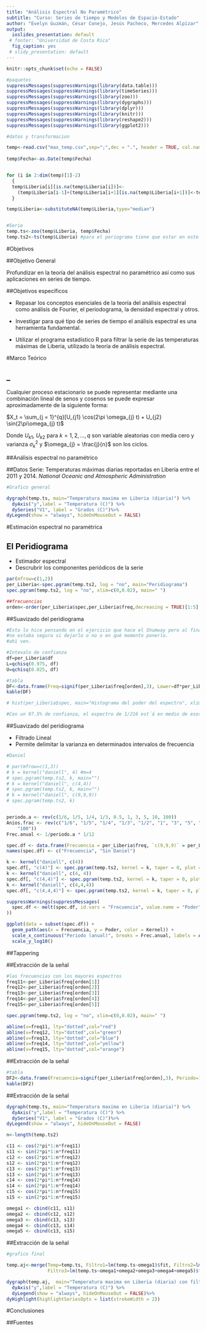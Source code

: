 ```yaml
---
title: "Análisis Espectral No Paramétrico"
subtitle: "Curso: Series de tiempo y Modelos de Espacio-Estado"
author: "Evelyn Guzmán, César Conejo, Jesús Pacheco, Mercedes Alpízar"
output:
  ioslides_presentation: default
 # footer: "Universidad de Costa Rica"
  fig_caption: yes
 # slidy_presentation: default
---
```




```r
knitr::opts_chunk$set(echo = FALSE)
```

```r
#paquetes
suppressMessages(suppressWarnings(library(data.table)))
suppressMessages(suppressWarnings(library(timeSeries)))
suppressMessages(suppressWarnings(library(zoo)))
suppressMessages(suppressWarnings(library(dygraphs)))
suppressMessages(suppressWarnings(library(dplyr)))
suppressMessages(suppressWarnings(library(knitr)))
suppressMessages(suppressWarnings(library(reshape2)))
suppressMessages(suppressWarnings(library(ggplot2)))
```


```r
#datos y transformacion

temp<-read.csv("max_temp.csv",sep=";",dec = ".", header = TRUE, col.names = c("Fecha","Liberia"))
  
temp$Fecha<-as.Date(temp$Fecha)


for (i in 2:dim(temp)[1]-2)
  {
  temp$Liberia[i][is.na(temp$Liberia[i])]<-
    (temp$Liberia[i-1]+(temp$Liberia[i+1][is.na(temp$Liberia[i+1])]<-temp$Liberia[i+2]))/2
  }

temp$Liberia<-substituteNA(temp$Liberia,type="median")


#Serie
temp.ts<-zoo(temp$Liberia, temp$Fecha)
temp.ts2<-ts(temp$Liberia) #para el periograma tiene que estar en este formato

```


#Objetivos 

##Objetivo General

Profundizar en la teoría del análisis espectral no paramétrico así como sus aplicaciones en series de tiempo.

##Objetivos específicos

- Repasar los conceptos esenciales de la teoría del análisis espectral como análisis de Fourier,  el periodograma, la densidad espectral y otros.
	 
- Investigar para qué tipo de series de tiempo el análisis espectral es una herramienta fundamental.
	
- Utilizar el programa estadístico R para filtrar la serie de las temperaturas máximas de Liberia, utilizado la teoría de análisis espectral. 


#Marco Teórico

## _

Cualquier proceso estacionario se puede representar mediante una combinación lineal de senos y cosenos se puede expresar aproximadamente de la siguiente forma:
	
 $X_t = \sum_{j = 1}^{q}[U_{j1} \cos(2\pi \omega_{j} t) +  U_{j2} \sin(2\pi\omega_{j} t)$

Donde $U_{k1}$, $U_{k2}$ para $k = 1,2,...,q$ son variable aleatorias con media cero y varianza $\sigma_{k}^{2}$ y $\omega_{j} = \frac{j}{n}$ son los ciclos. 


##Análisis espectral no paramétrico

<!-- Pienso que se puede explicar la teor`ìa a la vez que se va dando el ejemplo -->

##Datos
Serie: Temperaturas máximas diarias reportadas en Liberia entre el 2011 y 2014. *National Oceanic and Atmospheric Administration*

```r
#Grafico general

dygraph(temp.ts, main="Temperatura maxima en Liberia (diaria)") %>%
  dyAxis("y",label = "Temperatura (C)") %>%
  dySeries("V1", label = "Grados (C)")%>%
dyLegend(show = "always", hideOnMouseOut = FALSE)

```


#Estimación espectral no paramétrica

<!-- L se escoge -->
<!-- L=floor(per_Liberia$bandwidth*n) -->
<!-- m=(L-1)/2 -->

<!-- Bl<-per_Liberia$freq[4]-m/n -->
<!-- Bu<-per_Liberia$freq[4]+m/n -->

<!-- B<-cbind(Bl,Bu) -->

<!-- Bu-Bl aprox per_Liberia$bandwidth -->

## El Peridiograma

- Estimador espectral
- Descrubrir los componentes periódicos de la serie

```r

par(mfrow=c(1,2))
per_Liberia<-spec.pgram(temp.ts2, log = "no", main="Peridiograma")
spec.pgram(temp.ts2, log = "no", xlim=c(0,0.02), main=" ")

##frecuencias
orden<-order(per_Liberia$spec,per_Liberia$freq,decreasing = TRUE)[1:5]
```


##Suavizado del peridiograma


```r
#Esto lo hice pensando en el ejercicio que hace el Shumway pero al final
#no estaba segura si dejarlo o no o en què momento ponerlo.
#ahì ven.

#Intevalo de confianza 
df=per_Liberia$df
L=qchisq(0.975, df)
U=qchisq(0.025, df)

#tabla
DF<-data.frame(Freq=signif(per_Liberia$freq[orden],3), Lower=df*per_Liberia$spec[orden]/L,Upper=df*per_Liberia$spec[orden]/U, Power=per_Liberia$spec[orden])
kable(DF)

# hist(per_Liberia$spec, main="Histograma del poder del espectro", xlim=c(0,100), breaks =50 )

#Con un 97.5% de confianza, el espectro de 1/216 est´á en medio de esos valores
```

##Suavizado del peridiograma

- Filtrado Lineal 
- Permite delimitar la varianza en determinados intervalos de frecuencia


```r
#Daniel

# par(mfrow=c(1,3))
# k = kernel("daniell", 4) #m=4
# spec.pgram(temp.ts2, k, main="")
# k = kernel("daniell", c(4,4))
# spec.pgram(temp.ts2, k, main="")
# k = kernel("daniell", c(9,9,9))
# spec.pgram(temp.ts2, k)


periodo.a <- rev(c(1/6, 1/5, 1/4, 1/3, 0.5, 1, 3, 5, 10, 100))
Anios.frac <- rev(c("1/6", "1/5", "1/4", "1/3", "1/2", "1", "3", "5", "10", 
    "100"))
Frec.anual <- 1/periodo.a * 1/12

spec.df <- data.frame(Frecuencia = per_Liberia$freq, `c(9,9,9)` = per_Liberia$spec)
names(spec.df) <- c("Frecuencia", "Sin Daniel")

k <- kernel("daniell", c(4))
spec.df[, "c(4)"] <- spec.pgram(temp.ts2, kernel = k, taper = 0, plot = FALSE)$spec
k <- kernel("daniell", c(4, 4))
spec.df[, "c(4,4)"] <- spec.pgram(temp.ts2, kernel = k, taper = 0, plot = FALSE)$spec
k <- kernel("daniell", c(4,4,4))
spec.df[, "c(4,4,4)"] <- spec.pgram(temp.ts2, kernel = k, taper = 0, plot = FALSE)$spec

suppressWarnings(suppressMessages(
  spec.df <- melt(spec.df, id.vars = "Frecuencia", value.name = "Poder", variable.name = "Kernel")
))

ggplot(data = subset(spec.df)) + 
  geom_path(aes(x = Frecuencia, y = Poder, color = Kernel)) + 
  scale_x_continuous("Periodo (anual)", breaks = Frec.anual, labels = Anios.frac)+
  scale_y_log10()

```


##Tappering


##Extracción  de la señal

```r

#las frecuencias con los mayores espectros
freq11<-per_Liberia$freq[orden[1]]
freq12<-per_Liberia$freq[orden[2]]
freq13<-per_Liberia$freq[orden[3]]
freq14<-per_Liberia$freq[orden[4]]
freq15<-per_Liberia$freq[orden[5]]

spec.pgram(temp.ts2, log = "no", xlim=c(0,0.02), main=" ")

abline(v=freq11, lty="dotted",col="red")
abline(v=freq12, lty="dotted",col="green")
abline(v=freq13, lty="dotted",col="blue")
abline(v=freq14, lty="dotted",col="yellow")
abline(v=freq15, lty="dotted",col="orange")

```


##Extracción  de la señal

```r

#tabla
DF2<-data.frame(Frecuencia=signif(per_Liberia$freq[orden],3), Periodo=1/per_Liberia$freq[orden], Poder=per_Liberia$spec[orden])
kable(DF2)


```


##Extracción  de la señal

<!-- ### Encontrar las frecuencia de interés -->

```r
dygraph(temp.ts, main="Temperatura maxima en Liberia (diaria)") %>%
  dyAxis("y",label = "Temperatura (C)") %>%
  dySeries("V1", label = "Grados (C)")%>%
dyLegend(show = "always", hideOnMouseOut = FALSE)

```


<!-- En este uno explica lo siguiente: -->
<!-- Del cuadro se observa que el periodo asociado a la frecuencia con mayor poder de espectro es el de 345 dìas, as´í un año. de ah`ì que tiene un periodo podriamos decir anual. EL segundo es de 115 d`ìas, esto es un periodo casi cuatrimestral.
Entonces, los dos primeros periodos, los que tienen mayor sentido y son los que se escogen para la señal. 
Una vez con eso, simplemente se hace un ajuste por minimos cuadrados.
-->


```r
n<-length(temp.ts2)

c11 <- cos(2*pi*1:n*freq11)
s11 <- sin(2*pi*1:n*freq11)
c12 <- cos(2*pi*1:n*freq12)
s12 <- sin(2*pi*1:n*freq12)
c13 <- cos(2*pi*1:n*freq13)
s13 <- sin(2*pi*1:n*freq13)
c14 <- cos(2*pi*1:n*freq14)
s14 <- sin(2*pi*1:n*freq14)
c15 <- cos(2*pi*1:n*freq15)
s15 <- sin(2*pi*1:n*freq15)

omega1 <- cbind(c11, s11)
omega2 <- cbind(c12, s12)
omega3 <- cbind(c13, s13)
omega4 <- cbind(c13, s14)
omega5 <- cbind(c13, s15)


```


##Extracción  de la señal

```r
#grafico final

temp.aj<-merge(Temp=temp.ts, Filtro1=lm(temp.ts~omega1)$fit, Filtro2=lm(temp.ts~omega1+omega2)$fit,
               Filtro3=lm(temp.ts~omega1+omega2+omega3+omega4+omega5)$fit)

dygraph(temp.aj,  main="Temperatura maxima en Liberia (diaria) con filtrado") %>%
  dyAxis("y",label = "Temperatura (C)") %>%
  dyLegend(show = "always", hideOnMouseOut = FALSE)%>%
dyHighlight(highlightSeriesOpts = list(strokeWidth = 2))

```

#Conclusiones


##Fuentes
